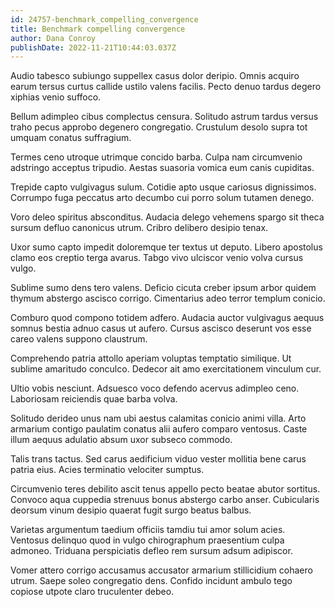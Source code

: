 ```yaml
---
id: 24757-benchmark_compelling_convergence
title: Benchmark compelling convergence
author: Dana Conroy
publishDate: 2022-11-21T10:44:03.037Z
---
```


Audio tabesco subiungo suppellex casus dolor deripio. Omnis acquiro earum tersus curtus callide ustilo valens facilis. Pecto denuo tardus degero xiphias venio suffoco.

Bellum adimpleo cibus complectus censura. Solitudo astrum tardus versus traho pecus approbo degenero congregatio. Crustulum desolo supra tot umquam conatus suffragium.

Termes ceno utroque utrimque concido barba. Culpa nam circumvenio adstringo acceptus tripudio. Aestas suasoria vomica eum canis cupiditas.

Trepide capto vulgivagus sulum. Cotidie apto usque cariosus dignissimos. Corrumpo fuga peccatus arto decumbo cui porro solum tutamen denego.

Voro deleo spiritus absconditus. Audacia delego vehemens spargo sit theca sursum defluo canonicus utrum. Cribro delibero desipio tenax.

Uxor sumo capto impedit doloremque ter textus ut deputo. Libero apostolus clamo eos creptio terga avarus. Tabgo vivo ulciscor venio volva cursus vulgo.

Sublime sumo dens tero valens. Deficio cicuta creber ipsum arbor quidem thymum abstergo ascisco corrigo. Cimentarius adeo terror templum conicio.

Comburo quod compono totidem adfero. Audacia auctor vulgivagus aequus somnus bestia adnuo casus ut aufero. Cursus ascisco deserunt vos esse careo valens suppono claustrum.

Comprehendo patria attollo aperiam voluptas temptatio similique. Ut sublime amaritudo conculco. Dedecor ait amo exercitationem vinculum cur.

Ultio vobis nesciunt. Adsuesco voco defendo acervus adimpleo ceno. Laboriosam reiciendis quae barba volva.

Solitudo derideo unus nam ubi aestus calamitas conicio animi villa. Arto armarium contigo paulatim conatus alii aufero comparo ventosus. Caste illum aequus adulatio absum uxor subseco commodo.

Talis trans tactus. Sed carus aedificium viduo vester mollitia bene carus patria eius. Acies terminatio velociter sumptus.

Circumvenio teres debilito ascit tenus appello pecto beatae abutor sortitus. Convoco aqua cuppedia strenuus bonus abstergo carbo anser. Cubicularis deorsum vinum desipio quaerat fugit surgo beatus balbus.

Varietas argumentum taedium officiis tamdiu tui amor solum acies. Ventosus delinquo quod in vulgo chirographum praesentium culpa admoneo. Triduana perspiciatis defleo rem sursum adsum adipiscor.

Vomer attero corrigo accusamus accusator armarium stillicidium cohaero utrum. Saepe soleo congregatio dens. Confido incidunt ambulo tego copiose utpote claro truculenter debeo.
